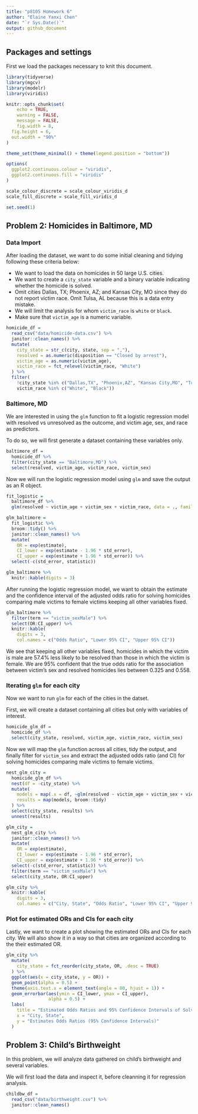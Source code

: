 ```yaml
---
title: "p8105 Homework 6"
author: "Elaine Yanxi Chen"
date: "`r Sys.Date()`"
output: github_document
---
```


## Packages and settings

First we load the packages necessary to knit this document.

```r
library(tidyverse)
library(mgcv)
library(modelr)
library(viridis)

knitr::opts_chunk$set(
	echo = TRUE,
	warning = FALSE,
	message = FALSE,
	fig.width = 8, 
  fig.height = 6,
  out.width = "90%"
)

theme_set(theme_minimal() + theme(legend.position = "bottom"))

options(
  ggplot2.continuous.colour = "viridis",
  ggplot2.continuous.fill = "viridis"
)

scale_colour_discrete = scale_colour_viridis_d
scale_fill_discrete = scale_fill_viridis_d

set.seed(1)
```


## Problem 2: Homicides in Baltimore, MD

### Data Import

After loading the dataset, we want to do some initial cleaning and tidying following these criteria below:

* We want to load the data on homicides in 50 large U.S. cities. 
* We want to create a `city_state` variable and a binary variable indicating whether the homicide is solved.
* Omit cities Dallas, TX; Phoenix, AZ; and Kansas City, MO since they do not report victim race. Omit Tulsa, AL because this is a data entry mistake.
* We will limit the analysis for whom `victim_race` is `white` or `black`.
* Make sure that `victim_age` is a numeric variable.

```r
homicide_df = 
  read_csv("data/homicide-data.csv") %>% 
  janitor::clean_names() %>% 
  mutate(
    city_state = str_c(city, state, sep = ","),
    resolved = as.numeric(disposition == "Closed by arrest"),
    victim_age = as.numeric(victim_age),
    victim_race = fct_relevel(victim_race, "White")
  ) %>% 
  filter(
    !city_state %in% c("Dallas,TX", "Phoenix,AZ", "Kansas City,MO", "Tulsa,AL"),
    victim_race %in% c("White", "Black"))
```


### Baltimore, MD

We are interested in using the `glm` function to fit a logistic regression model with resolved vs unresolved as the outcome, and victim age, sex, and race as predictors.

To do so, we will first generate a dataset containing these variables only.

```r
baltimore_df =
  homicide_df %>% 
  filter(city_state == "Baltimore,MD") %>% 
  select(resolved, victim_age, victim_race, victim_sex)
```

Now we will run the logistic regression model using `glm` and save the output as an R object.

```r
fit_logistic = 
  baltimore_df %>% 
  glm(resolved ~ victim_age + victim_sex + victim_race, data = ., family = binomial()) 
```

```r
glm_baltimore = 
  fit_logistic %>% 
  broom::tidy() %>% 
  janitor::clean_names() %>% 
  mutate(
    OR = exp(estimate),
    CI_lower = exp(estimate - 1.96 * std_error),
    CI_upper = exp(estimate + 1.96 * std_error)) %>% 
  select(-c(std_error, statistic)) 

glm_baltimore %>% 
  knitr::kable(digits = 3)
```

After running the logistic regression model, we want to obtain the estimate and the confidence interval of the adjusted odds ratio for solving homicides comparing male victims to female victims keeping all other variables fixed. 

```r
glm_baltimore %>% 
  filter(term == "victim_sexMale") %>% 
  select(OR:CI_upper) %>% 
  knitr::kable(
    digits = 3,
    col.names = c("Odds Ratio", "Lower 95% CI", "Upper 95% CI"))
```

We see that keeping all other variables fixed, homicides in which the victim is male are 57.4% less likely to be resolved than those in which the victim is female. We are 95% confident that the true odds ratio for the association between victim's sex and resolved homicides lies between 0.325 and 0.558. 


### Iterating `glm` for each city

Now we want to run `glm` for each of the cities in the datset.

First, we will create a dataset containing all cities but only with variables of interest.

```r
homicide_glm_df =
  homicide_df %>% 
  select(city_state, resolved, victim_age, victim_race, victim_sex)
```

Now we will map the `glm` function across all cities, tidy the output, and finally filter for `victim_sex` and extract the adjusted odds ratio (and CI) for solving homicides comparing male victims to female victims. 

```r
nest_glm_city =
  homicide_glm_df %>% 
  nest(df = -city_state) %>% 
  mutate(
    models = map(.x = df, ~glm(resolved ~ victim_age + victim_sex + victim_race, data = .x, family = binomial())),
    results = map(models, broom::tidy)
  ) %>% 
  select(city_state, results) %>% 
  unnest(results)

glm_city =
  nest_glm_city %>% 
  janitor::clean_names() %>% 
  mutate(
    OR = exp(estimate),
    CI_lower = exp(estimate - 1.96 * std_error),
    CI_upper = exp(estimate + 1.96 * std_error)) %>% 
  select(-c(std_error, statistic)) %>% 
  filter(term == "victim_sexMale") %>% 
  select(city_state, OR:CI_upper) 

glm_city %>% 
  knitr::kable(
    digits = 3,
    col.names = c("City, State", "Odds Ratio", "Lower 95% CI", "Upper 95% CI"))
```


### Plot for estimated ORs and CIs for each city

Lastly, we want to create a plot showing the estimated ORs and CIs for each city. We will also show it in a way so that cities are organized according to the their estimated OR. 

```r
glm_city %>% 
  mutate(
    city_state = fct_reorder(city_state, OR, .desc = TRUE)
  ) %>% 
  ggplot(aes(x = city_state, y = OR)) + 
  geom_point(alpha = 0.5) + 
  theme(axis.text.x = element_text(angle = 80, hjust = 1)) +
  geom_errorbar(aes(ymin = CI_lower, ymax = CI_upper),
                alpha = 0.5) +
  labs(
    title = "Estimated Odds Ratios and 95% Confidence Intervals of Solved Homicides and Victim Sex for Large U.S.Cities",
    x = "City, State",
    y = "Estimates Odds Ratios (95% Confidence Intervals)"
  )
```


## Problem 3: Child's Birthweight

In this problem, we will analyze data gathered on child's birthweight and several variables.

We will first load the data and inspect it, before cleanning it for regression analysis.

```r
childbw_df = 
  read_csv("data/birthweight.csv") %>% 
  janitor::clean_names()
```


